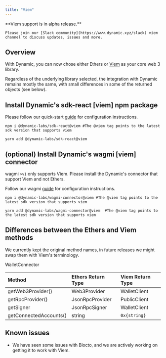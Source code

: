 ```yaml
---
title: "Viem"
---
```


<Warning>
    **Viem support is in alpha release.**

    Please join our [Slack community](https://www.dynamic.xyz/slack) viem channel to discuss updates, issues and more.

</Warning>

## Overview

With Dynamic, you can now chose either Ethers or [Viem](https://viem.sh/) as your core web 3 library.

Regardless of the underlying library selected, the integration with Dynamic remains mostly the same, with small differences in some of the returned objects (see below).

## Install Dynamic's sdk-react \[viem] npm package

Please follow our quick-start [guide](/quickstart-and-tutorials/quickstart/react) for configuration instructions.

<CodeGroup>

```shell npm
npm i @dynamic-labs/sdk-react@viem #The @viem tag points to the latest sdk version that supports viem

```

```Text yarn
yarn add @dynamic-labs/sdk-react@viem
```

</CodeGroup>

## (optional) Install Dynamic's wagmi \[viem] connector

wagmi `>v1` only supports Viem. Please install the Dynamic's connector that support Viem and not Ethers.

Follow our wagmi [guide](/quickstart-and-tutorials/tutorials/wagmi) for configuration instructions.

<CodeGroup>

```shell npm
npm i @dynamic-labs/wagmi-connector@viem #The @viem tag points to the latest sdk version that supports viem

```

```Text yarn
yarn add @dynamic-labs/wagmi-connector@viem  #The @viem tag points to the latest sdk version that supports viem
```

</CodeGroup>

## Differences between the Ethers and Viem methods

We currently kept the original method names, in future releases we might swap them with Viem's terminology.

WalletConnector

| Method                 | Ethers Return Type | Viem Return Type |
| :--------------------- | :----------------- | :--------------- |
| getWeb3Provider()      | Web3Provider       | WalletClient     |
| getRpcProvider()       | JsonRpcProvider    | PublicClient     |
| getSigner              | JsonRpcSigner      | WalletClient     |
| getConnectedAccounts() | string             | `0x{string}`     |

## Known issues

- We have seen some issues with Blocto, and we are actively working on getting it to work with Viem.
